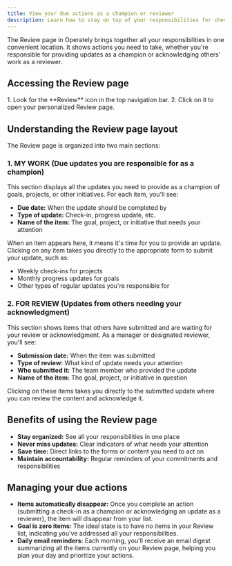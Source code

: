 ```yaml
---
title: View your due actions as a champion or reviewer
description: Learn how to stay on top of your responsibilities for check-ins, updates, and reviews.
---
```



The Review page in Operately brings together all your responsibilities in one convenient location. It shows actions you need to take, whether you're responsible for providing updates as a champion or acknowledging others' work as a reviewer.

## Accessing the Review page

<Steps>
1.  Look for the **Review** icon in the top navigation bar.
2.  Click on it to open your personalized Review page.
</Steps>

## Understanding the Review page layout

The Review page is organized into two main sections:

### 1. MY WORK (Due updates you are responsible for as a champion)

This section displays all the updates you need to provide as a champion of goals, projects, or other initiatives. For each item, you'll see:

*   **Due date:** When the update should be completed by
*   **Type of update:** Check-in, progress update, etc.
*   **Name of the item:** The goal, project, or initiative that needs your attention

When an item appears here, it means it's time for you to provide an update. Clicking on any item takes you directly to the appropriate form to submit your update, such as:

*   Weekly check-ins for projects
*   Monthly progress updates for goals
*   Other types of regular updates you're responsible for

### 2. FOR REVIEW (Updates from others needing your acknowledgment)

This section shows items that others have submitted and are waiting for your review or acknowledgment. As a manager or designated reviewer, you'll see:

*   **Submission date:** When the item was submitted
*   **Type of review:** What kind of update needs your attention
*   **Who submitted it:** The team member who provided the update
*   **Name of the item:** The goal, project, or initiative in question

Clicking on these items takes you directly to the submitted update where you can review the content and acknowledge it.

## Benefits of using the Review page

*   **Stay organized:** See all your responsibilities in one place
*   **Never miss updates:** Clear indicators of what needs your attention
*   **Save time:** Direct links to the forms or content you need to act on
*   **Maintain accountability:** Regular reminders of your commitments and responsibilities

## Managing your due actions

*   **Items automatically disappear:** Once you complete an action (submitting a check-in as a champion or acknowledging an update as a reviewer), the item will disappear from your list.
*   **Goal is zero items:** The ideal state is to have no items in your Review list, indicating you've addressed all your responsibilities.
*   **Daily email reminders:** Each morning, you'll receive an email digest summarizing all the items currently on your Review page, helping you plan your day and prioritize your actions.
